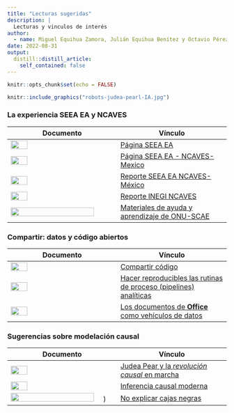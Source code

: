 ```yaml
---
title: "Lecturas sugeridas"
description: |
  Lecturas y vinculos de interés
author:
  - name: Miguel Equihua Zamora, Julián Equihua Benítez y Octavio Pérez Maqueo
date: 2022-08-31
output:
  distill::distill_article:
    self_contained: false
---
```



```r
knitr::opts_chunk$set(echo = FALSE)
```

```r

knitr::include_graphics("robots-judea-pearl-IA.jpg")
```

### La experiencia SEEA EA y NCAVES

|Documento | Vínculo |
|---------|---------|
|![](../../figuras/SEEA EA.png){width=40%}|[Página SEEA EA](http://seea.un.org/ecosystem-accounting)|
|![](../../figuras/SEEA EA_NCAVES.png){width=40%}|[Página SEEA EA - NCAVES-Mexico](http://seea.un.org/content/mexico-0)|
|![](../../figuras/Portada_NCAVES_report_Mexico.png){width=40%}|[Reporte SEEA EA NCAVES-México](http://seea.un.org/sites/seea.un.org/files/images/Mexico/ncaves_-_mexico_-_country_report_-_final.pdf)|
|![](../../figuras/Reporte NCAVES-INEGI.jpg){width=40%}|[Reporte INEGI NCAVES](https://www.inegi.org.mx/contenidos/investigacion/cem/doc/docNCAVES.pdf)|
|![](../../figuras/UN_learning.png){width=90%}|[Materiales de ayuda y aprendizaje de ONU-SCAE](https://learning.officialstatistics.org/course/index.php?categoryid=3)|



### Compartir: datos y código abiertos

|Documento | Vínculo |
|---------|---------|
|![](../../figuras/PNAS-modelling.png){width=40%} |[Compartir código](https://www.pnas.org/doi/10.1073/pnas.2202112119)|
|![](../../figuras/Procesos reproducible de análisis.png){width=40%}|[Hacer reproducibles las rutinas de proceso (pipelines) analíticas](http://dataingovernment.blog.gov.uk/2017/03/27/reproducible-analytical-pipeline/)|
|![](../../figuras/officeverse.png){width=40%}|[Los documentos de **Office** como vehículos de datos](http://ardata-fr.github.io/officeverse/)|

### Sugerencias sobre modelación causal

|Documento | Vínculo |
|---------|---------|
|![](../../figuras/el_libro_del_porqué.png){width=40%}|[Judea Pear y la *revolución causal* en marcha ](http://www.filosofiadebolsillo.com/el-libro-del-porque-la-nueva-ciencia-de-la-causa-y-el-efecto-de-judea-pearl/)|
|![](../../figuras/causal_inference.png){width=40%} | [Inferencia causal moderna](https://mitpress.mit.edu/9780262037310/elements-of-causal-inference/)|
|![](../../figuras/blackboxes.png){width=90%}) | [No explicar cajas negras](https://www.nature.com/articles/s42256-019-0048-x)|
